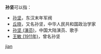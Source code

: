 '''孙坚'''可以指：
* [[孙坚|孙坚]]，东汉末年军阀
* [[丘晓|丘晓]]，又名孙坚，中华人民共和国政治学家
* [[孙坚_(演员)|孙坚 (演员)]]，中国大陆演员、歌手
* [[王敏_(1911年)|王敏 (1911年)]]，曾名孙坚

{{disambig}}

[[Category:二字孙姓人名消歧义|jian]]